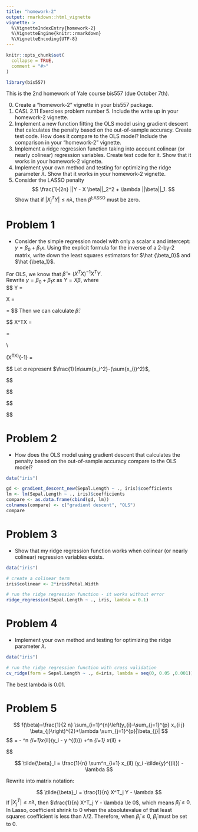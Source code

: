 ```yaml
---
title: "homework-2"
output: rmarkdown::html_vignette
vignette: >
  %\VignetteIndexEntry{homework-2}
  %\VignetteEngine{knitr::rmarkdown}
  %\VignetteEncoding{UTF-8}
---
```


```r
knitr::opts_chunk$set(
  collapse = TRUE,
  comment = "#>"
)
```

```r
library(bis557)
```


This is the 2nd homework of Yale course bis557 (due October 7th).

0. Create a "homework-2" vignette in your bis557 package.
1. CASL 2.11 Exercises problem number 5. Include the write up in your homework-2 vignette.
2. Implement a new function fitting the OLS model using gradient descent that calculates the penalty based on the out-of-sample accuracy. Create test code. How does it compare to the OLS model? Include the comparison in your "homework-2" vignette.
3. Implement a ridge regression function taking into account colinear (or nearly colinear) regression variables. Create test code for it. Show that it works in your homework-2 vignette.
4. Implement your own method and testing for optimizing the ridge parameter $\lambda$. Show that it works in your homework-2 vignette.
5. Consider the LASSO penalty
$$
\frac{1}{2n} ||Y - X \beta||_2^2 + \lambda ||\beta||_1.
$$
Show that if $|X_j^TY| \leq n \lambda$, then $\widehat \beta^{\text{LASSO}}$ must be zero.



# Problem 1
- Consider the simple regression model with only a scalar x and intercept:
$y=\beta_0 + \beta_1x$. Using the explicit formula for the inverse of a 2-by-2 matrix, write down the least squares estimators for $\hat {\beta_0}$ and $\hat {\beta_1}$.

For OLS, we know that $\hat \beta = (X^TX)^{-1}X^TY$.  
Rewrite $y=\beta_0 + \beta_1x$ as $Y=X\beta$, where  
$$
Y = 
\left[
  \begin{matrix}
    y_1 \\
    y_2 \\
    \cdots \\
    y_n \\
  \end{matrix}
\right] 

\hspace{1cm}

X = 
\left[
  \begin{matrix}
    1 & x_{1} \\
    1 & x_{2} \\
    \cdots  & \cdots \\
    1 & x_{n} \\
  \end{matrix}
\right] 

\hspace{1cm}

\beta = 
\left[
  \begin{matrix}
    \beta_{0} \\
    \beta_{1} \\
  \end{matrix}
\right]
$$
Then we can calculate $\hat \beta$:

$$
X^TX = 
\left[
  \begin{matrix}
    1 & \cdots &1 \\
    x_1 & \cdots & x_n
  \end{matrix}
\right]

\left[
  \begin{matrix}
    1 & x_1 \\
    \cdots & \cdots \\
    1 & x_n
  \end{matrix}
\right]

=

\left[
  \begin{matrix}
    n & \sum{x_i} \\
    \sum{x_i} & \sum{x_i^2}
  \end{matrix}
\right]

\\

(X^TX)^{-1} =

\frac{1}{n\sum{x_i^2}-(\sum{x_i})^2}

\left[
  \begin{matrix}
    \sum{x_i^2} & -\sum{x_i} \\
    -\sum{x_i} & n
  \end{matrix}
\right]
$$
Let $\alpha$ represent $\frac{1}{n\sum{x_i^2}-(\sum{x_i})^2}$,

$$
\begin{aligned}

(X^TX)^{-1}X^T &= \alpha

\left[
  \begin{matrix}
    \sum{x_i^2} & -\sum{x_i} \\
    -\sum{x_i} & n
  \end{matrix}
\right]
\left[
  \begin{matrix}
    1 & \cdots &1 \\
    x_1 & \cdots & x_n
  \end{matrix}
\right]

\\

&= \alpha

\left[
  \begin{matrix}
    \sum{x_i^2}-(\sum{x_i})x_1 & \cdots & \sum{x_i^2}-(\sum{x_i})x_n \\
    -\sum{x_i}+nx_1 & \cdots & -\sum{x_i}+nx_n 
  \end{matrix}
\right]

\end{aligned}
$$

$$
\begin{aligned}
\beta &= (X^TX)^{-1}X^TY = \alpha

\left[
  \begin{matrix}
    \sum{x_i^2}-(\sum{x_i})x_1 & \cdots & \sum{x_i^2}-(\sum{x_i})x_n \\
    -\sum{x_i}+nx_1 & \cdots & -\sum{x_i}+nx_n 
  \end{matrix}
\right]

\left[
  \begin{matrix}
    y_1 \\
    y_2 \\
    \cdots \\
    y_n \\
  \end{matrix}
\right] 

\\

&= \frac{1}{n\sum{x_i^2}-(\sum{x_i})^2} 
\left[
  \begin{matrix}
    \sum{x_i^2}\sum{y_i}-\sum{x_i y_i}\sum{x_i} \\
    -\sum{x_i} \sum{y_i} + n \sum{x_i y_i}
  \end{matrix}
\right] 

\end{aligned}
$$

# Problem 2

- How does the OLS model using gradient descent that calculates the penalty based on the out-of-sample accuracy compare to the OLS model? 

```r
data("iris")

gd <- gradient_descent_new(Sepal.Length ~ ., iris)$coefficients
lm <- lm(Sepal.Length ~ ., iris)$coefficients
compare <- as.data.frame(cbind(gd, lm))
colnames(compare) <- c("gradient descent", "OLS")
compare

```

# Problem 3

- Show that my ridge regression function works when colinear (or nearly colinear) regression variables exists.

```r
data("iris")

# create a colinear term
iris$colinear <- 2*iris$Petal.Width

# run the ridge regression function - it works without error
ridge_regression(Sepal.Length ~ ., iris, lambda = 0.1)
```


# Problem 4

- Implement your own method and testing for optimizing the ridge parameter $\lambda$.

```r
data("iris")

# run the ridge regression function with cross validation
cv_ridge(form = Sepal.Length ~ ., d=iris, lambda = seq(0, 0.05 ,0.001))

```
The best lambda is 0.01.

# Problem 5

$$
f(\beta)=\frac{1}{2 n} \sum_{i=1}^{n}\left(y_{i}-\sum_{j=1}^{p} x_{i j} \beta_{j}\right)^{2}+\lambda \sum_{j=1}^{p}|\beta_{j}|
$$
$$
\frac{\partial f(\beta)}{\partial \beta_l}  =
-\frac{1}{n} \sum ^n _{i=1}x_{il}(y_i - \tilde y ^{(l)}) 
+\sum ^n _{i=1} x_{il} \tilde {\beta_l} + \lambda \alpha

$$

$$
\tilde{\beta}_l = \frac{1}{n} \sum^n_{i=1} x_{il} (y_i -\tilde{y}^{(l)}) - \lambda
$$

Rewrite into matrix notation:

$$
\tilde{\beta}_l = \frac{1}{n} X^T_j Y - \lambda
$$
If $|X^T_j| \le n\lambda$, then $\frac{1}{n} X^T_j Y - \lambda \le 0$, which means $\tilde \beta_l \le 0$. In Lasso, coefficient shrink to 0 when the absolutevalue of that least squares coefficient is less than $\lambda/2$. Therefore, when $\tilde \beta_l \le 0$, $\tilde \beta_l$ must be set to $0$.


